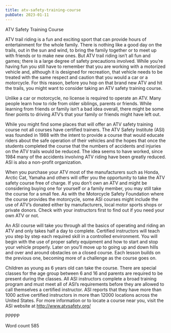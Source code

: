 ```yaml
---
title: atv-safety-training-course
pubDate: 2023-01-11
---
```


ATV Safety Training Course

ATV trail riding is a fun and exciting sport that can provide hours of entertainment for the whole family. There is nothing like a good day on the trails, out in the sun and wind, to bring the family together or to meet up with friends or to make new ones. But ATV trail riding isn’t all fun and games; there is a large degree of safety precautions involved. While you’re having fun you still have to remember that you are working with a motorized vehicle and, although it is designed for recreation, that vehicle needs to be treated with the same respect and caution that you would a car or a motorcycle. For this reason, before you hop on that brand new ATV and hit the trails, you might want to consider taking an ATV safety training course. 

Unlike a car or motorcycle, no license is required to operate an ATV. Many people learn how to ride from older siblings, parents or friends. While learning from friends or family isn’t a bad idea overall, there might be some finer points to driving ATV’s that your family or friends might have left out. 

While you might find some places that will offer an ATV safety training course not all courses have certified trainers. The ATV Safety Institute (ASI) was founded in 1988 with the intent to provide a course that would educate riders about the safe operation of their vehicles and the hopes that once the students completed the course that the numbers of accidents and injuries on the ATV trails would be reduced. The idea seems to have worked, since 1984 many of the accidents involving ATV riding have been greatly reduced. ASI is also a non-profit organization. 

When you purchase your ATV most of the manufacturers such as Honda, Arctic Cat, Yamaha and others will offer you the opportunity to take the ATV safety course free of charge. If you don’t own an ATV and might be considering buying one for yourself or a family member, you may still take the course for a small fee. As with the Motorcycle Safety Foundation where the course provides the motorcycle, some ASI courses might include the use of ATV’s donated either by manufacturers, local motor sports shops or private donors. Check with your instructors first to find out if you need your own ATV or not. 

An ASI course will take you through all the basics of operating and riding an ATV and only takes half a day to complete. Certified instructors will teach you step by step each required skill in a controlled environment. You will begin with the use of proper safety equipment and how to start and stop your vehicle properly. Later on you’ll move up to going up and down hills and over and around obstacles on a closed course. Each lesson builds on the previous one, becoming more of a challenge as the course goes on.

Children as young as 6 years old can take the course. There are special classes for the age group between 6 and 16 and parents are required to be present during the classes. All ASI instructors complete a broad training program and must meet all of ASI’s requirements before they are allowed to call themselves a certified instructor. ASI reports that they have more than 1000 active certified instructors in more than 12000 locations across the United States. For more information or to locate a course near you, visit the ASI website at http://www.atvsafety.org/ 

PPPPP

Word count 585